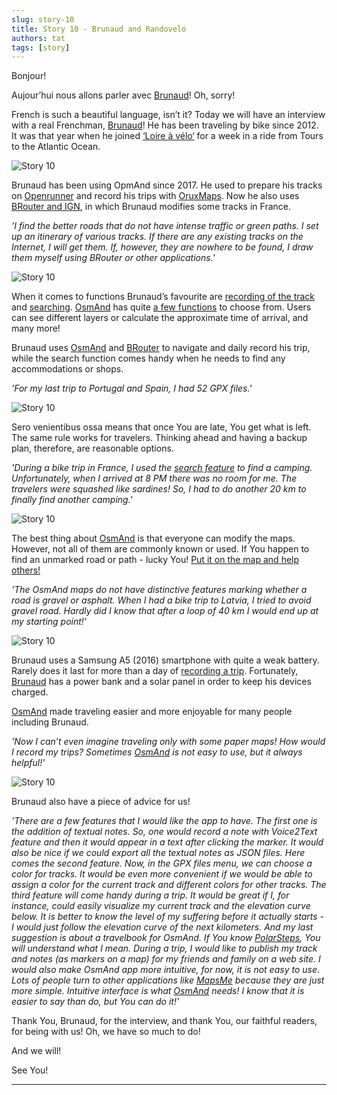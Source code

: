 ```yaml
---
slug: story-10
title: Story 10 - Brunaud and Randovelo
authors: tat
tags: [story]
---
```


Bonjour!

Aujour’hui nous allons parler avec <a href="http://randovelo.touteslatitudes.fr/osmand/">Brunaud</a>!
Oh, sorry!

French is such a beautiful language, isn’t it? Today we will have an interview with a real Frenchman, <a href="http://randovelo.touteslatitudes.fr/osmand/">Brunaud</a>! He has been traveling by bike since 2012. It was that year when he joined <a href="http://randovelo.touteslatitudes.fr/itineraires/de-la-seine-a-la-loire/">‘Loire à vélo‘</a> for a week in a ride from Tours to the Atlantic Ocean.

![Story 10](./5.jpg)

<!--truncate-->

Brunaud has been using OpmAnd since 2017. He used to prepare his tracks on <a href="https://www.openrunner.com/">Openrunner</a> and record his trips with  <a href="https://oruxmaps.com/cs/en/">OruxMaps</a>. Now he also uses <a href="https://www.geoportail.gouv.fr/">BRouter and IGN</a>, in which Brunaud modifies some tracks in France.

_'I find the better roads that do not have intense traffic or green paths. I set up an itinerary of various tracks. If there are any existing tracks on the Internet, I will get them. If, however, they are nowhere to be found, I draw them myself using BRouter or other applications.'_

![Story 10](./1.jpg)

When it comes to functions Brunaud’s favourite are <a href="https://osmand.net/features/trip-recording-plugin">recording of the track</a> and <a href="https://osmand.net/features/find-something-on-map">searching</a>. <a href="https://osmand.net/">OsmAnd</a> has quite <a href="https://osmand.net/features">a few functions</a> to choose from. Users can see different layers or calculate the approximate time of arrival, and many more!

Brunaud uses <a href="https://osmand.net/">OsmAnd</a> and <a href="http://www.brouter.de/">BRouter</a> to navigate and daily record his trip, while the search function comes handy when he needs to find any accommodations or shops.

_'For my last trip to Portugal and Spain, I had 52 GPX files.'_

![Story 10](./6.jpg)

Sero venientibus ossa means that once You are late, You get what is left. The same rule works for travelers. Thinking ahead and having a backup plan, therefore, are reasonable options.

_'During a bike trip in France, I used the <a href="https://osmand.net/features/find-something-on-map">search feature</a> to find a camping. Unfortunately, when I arrived at 8 PM there was no room for me. The travelers were squashed like sardines! So, I had to do another 20 km to finally find another camping.'_

![Story 10](./2.jpg)

The best thing about <a href="https://osmand.net/">OsmAnd</a> is that everyone can modify the maps. However, not all of them are commonly known or used. If You happen to find an unmarked road or path - lucky You! <a href="https://www.openstreetmap.org">Put it on the map and help others!</a>

_'The OsmAnd maps do not have distinctive features marking whether a road is gravel or asphalt. When I had a bike trip to Latvia, I tried to avoid gravel road. Hardly did I know that after a loop of 40 km I would end up at my starting point!'_

![Story 10](./3.jpg)

Brunaud uses a Samsung A5 (2016) smartphone with quite a weak battery. Rarely does it last for more than a day of <a href="https://osmand.net/features/trip-recording-plugin">recording a trip</a>. Fortunately, <a href="http://randovelo.touteslatitudes.fr/osmand/">Brunaud</a> has a power bank and a solar panel in order to keep his devices charged.

<a href="https://osmand.net/">OsmAnd</a> made traveling easier and more enjoyable for many people including Brunaud.

_'Now I can’t even imagine traveling only with some paper maps! How would I record my trips? Sometimes <a href="https://osmand.net/">OsmAnd</a> is not easy to use, but it always helpful!'_

![Story 10](./4.jpg)

Brunaud also have a piece of advice for us!

_'There are a few features that I would like the app to have. The first one is the addition of textual notes. So, one would record a note with Voice2Text feature and then it would appear in a text after clicking the marker. It would also be nice if we could export all the textual notes as JSON files._
_Here comes the second feature. Now, in the GPX files menu, we can choose a color for tracks. It would be even more convenient if we would be able to assign a color for the current track and different colors for other tracks._
_The third feature will come handy during a trip. It would be great if I, for instance, could easily visualize my current track and the elevation curve below. It is better to know the level of my suffering before it actually starts - I would just follow the elevation curve of the next kilometers._
_And my last suggestion is about a travelbook for OsmAnd. If You know <a href="https://www.polarsteps.com/">PolarSteps</a>, You will understand what I mean. During a trip, I would like to publish my track and notes (as markers on a map) for my friends and family on a web site._
_I would also make OsmAnd app more intuitive, for now, it is not easy to use. Lots of people turn to other applications like <a href="https://maps.me/">MapsMe</a> because they are just more simple. Intuitive interface is what <a href="https://osmand.net/">OsmAnd</a> needs! I know that it is easier to say than do, but You can do it!'_

Thank You, Brunaud, for the interview, and thank You, our faithful readers, for being with us! Oh, we have so much to do!

And we will!

See You!

_________________________________________________

<LinksSocial/>
<LinksTelegram/>

<AndroidStore/>
<AppleStore/>